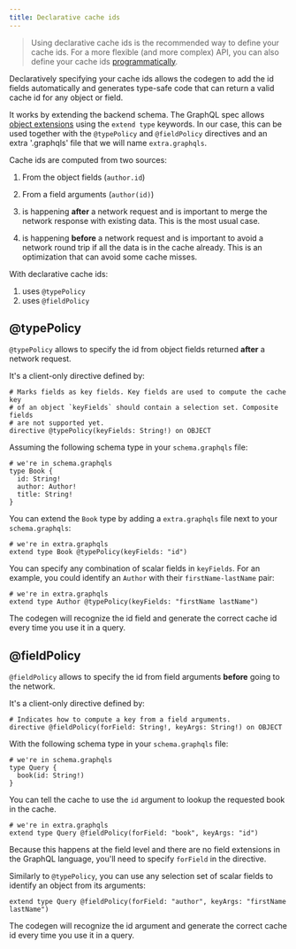 ```yaml
---
title: Declarative cache ids
---
```


> Using declarative cache ids is the recommended way to define your cache ids. For a more flexible (and more complex) API, you can also define your cache ids [programmatically](programmatic-ids).

Declaratively specifying your cache ids allows the codegen to add the id fields automatically and generates type-safe code that can return a valid cache id for any object or field.

It works by extending the backend schema. The GraphQL spec allows [object extensions](https://spec.graphql.org/draft/#sec-Object-Extensions) using the `extend type` keywords. In our case, this can be used together with the `@typePolicy` and `@fieldPolicy` directives and an extra '.graphqls' file that we will name `extra.graphqls`.

Cache ids are computed from two sources:

1. From the object fields (`author.id`)
2. From a field arguments (`author(id)`)


1. is happening **after** a network request and is important to merge the network response with existing data. This is the most usual case.
2. is happening **before** a network request and is important to avoid a network round trip if all the data is in the cache already. This is an optimization that can avoid some cache misses.

With declarative cache ids:

1. uses `@typePolicy`
2. uses `@fieldPolicy`

## @typePolicy

`@typePolicy` allows to specify the id from object fields returned **after** a network request.

It's a client-only directive defined by:

```graphql:title=apollo.graphqls
# Marks fields as key fields. Key fields are used to compute the cache key
# of an object `keyFields` should contain a selection set. Composite fields
# are not supported yet.
directive @typePolicy(keyFields: String!) on OBJECT
```

Assuming the following schema type in your `schema.graphqls` file:

```graphql:title=schema.graphqls
# we're in schema.graphqls
type Book {
  id: String!
  author: Author!
  title: String!
}
```

You can extend the `Book` type by adding a `extra.graphqls` file next to your `schema.graphqls`:

```graphql:title=extra.graphqls
# we're in extra.graphqls
extend type Book @typePolicy(keyFields: "id")
```

You can specify any combination of scalar fields in `keyFields`. For an example, you could identify an `Author` with their `firstName-lastName` pair:

```graphql:title=extra.graphqls
# we're in extra.graphqls
extend type Author @typePolicy(keyFields: "firstName lastName")
```

The codegen will recognize the id field and generate the correct cache id every time you use it in a query.

## @fieldPolicy

`@fieldPolicy` allows to specify the id from field arguments **before** going to the network.

It's a client-only directive defined by:

```graphql:title=apollo.graphqls
# Indicates how to compute a key from a field arguments.
directive @fieldPolicy(forField: String!, keyArgs: String!) on OBJECT
```

With the following schema type in your `schema.graphqls` file:

```graphql:title=schema.graphqls
# we're in schema.graphqls
type Query {
  book(id: String!)
}
```

You can tell the cache to use the `id` argument to lookup the requested book in the cache.

```graphql:title=extra.graphqls
# we're in extra.graphqls
extend type Query @fieldPolicy(forField: "book", keyArgs: "id")
```

Because this happens at the field level and there are no field extensions in the GraphQL language, you'll need to specify `forField` in the directive.

Similarly to `@typePolicy`, you can use any selection set of scalar fields to identify an object from its arguments:

```graphql:title=extra.graphqls
extend type Query @fieldPolicy(forField: "author", keyArgs: "firstName lastName")
```

The codegen will recognize the id argument and generate the correct cache id every time you use it in a query.